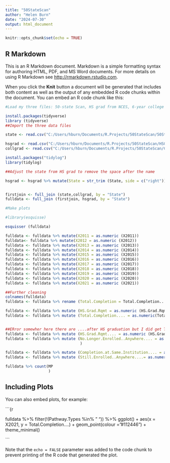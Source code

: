 ```yaml
---
title: "50StateScan"
author: "Helen Burn"
date: "2024-07-30"
output: html_document
---
```


```r
knitr::opts_chunk$set(echo = TRUE)
```

## R Markdown

This is an R Markdown document. Markdown is a simple formatting syntax for authoring HTML, PDF, and MS Word documents. For more details on using R Markdown see <http://rmarkdown.rstudio.com>.

When you click the **Knit** button a document will be generated that includes both content as well as the output of any embedded R code chunks within the document. You can embed an R code chunk like this:

```r
#Load my three files: 50-state Scan, HS grad from NCES, 6-year college grad from NCES

install.packages(tidyverse)
library (tidyverse)
##Import the three data files

state <- read.csv("C:/Users/hburn/Documents/R.Projects/50StateScan/50StScan.csv")

hsgrad <- read.csv("C:/Users/hburn/Documents/R.Projects/50StateScan/HSGrad.csv")
collgrad <- read.csv("C:/Users/hburn/Documents/R.Projects/50StateScan/CollGrad6Year.csv")

```
```r
install.packages("tidylog")
library(tidylog)

```
```r
##Adjust the state from HS grad to remove the space after the name

hsgrad <- hsgrad %>% mutate(State = str_trim (State, side = c("right")))


firstjoin <- full_join (state,collgrad, by = "State")
fulldata <- full_join (firstjoin, hsgrad, by = "State")
```

```r
#Make plots

#library(esquisse)

esquisser (fulldata)
```


```r
fulldata <- fulldata %>% mutate(X2011 = as.numeric (X2011))
fulldata<- fulldata %>% mutate(X2012 = as.numeric (X2012))
fulldata <- fulldata %>% mutate(X2013 = as.numeric (X2013))
fulldata <- fulldata %>% mutate(X2014 = as.numeric (X2014))
fulldata <- fulldata %>% mutate(X2015 = as.numeric (X2015))
fulldata <- fulldata %>% mutate(X2016 = as.numeric (X2016))
fulldata <- fulldata %>% mutate(X2017 = as.numeric (X2017))
fulldata <- fulldata %>% mutate(X2018 = as.numeric (X2018))
fulldata <- fulldata %>% mutate(X2019 = as.numeric (X2019))
fulldata <- fulldata %>% mutate(X2020 = as.numeric (X2020))
fulldata <- fulldata %>% mutate(X2021 = as.numeric (X2021))


```
```r
##Further cleaning
colnames(fulldata)
fulldata <- fulldata %>% rename (Total.Completion = Total.Completion....)

```
```r
fulldata <- fulldata %>% mutate (HS.Grad.Rqmt = as.numeric (HS.Grad.Rqmt))
fulldata <- fulldata %>% mutate (Total.Completion.... = as.numeric(Total.Completion....))


##ERror somewher here there are ....after HS graduation but I did get Total Completion Recorded
fulldata <- fulldata %>% mutate (HS.Grad.Rqmt.... = as.numeric (HS.Grad.Rqmt....))
fulldata <- fulldata %>% mutate (No.Longer.Enrolled..Anywhere.... = as.numeric(....)
                                 )

fulldata <- fulldata %>% mutate (Completion.at.Same.Institution.... = as.numeric(Completion.at.Same.Institution....))
fulldata <- fulldata %>% mutate (Still.Enrolled..Anywhere....= as.numeric(Still.Enrolled..Anywhere....))


```

```r
fulldata %>% count(MP
                   )
```


## Including Plots

You can also embed plots, for example:

```{r


fulldata %>%
 filter(!(Pathway.Types %in% " ")) %>%
 ggplot() +
  aes(x = X2021, y = Total.Completion....) +
  geom_point(colour = "#112446") +
  theme_minimal()

```

Note that the `echo = FALSE` parameter was added to the code chunk to prevent printing of the R code that generated the plot.
